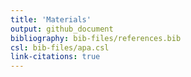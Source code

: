 ```yaml
---
title: 'Materials'
output: github_document
bibliography: bib-files/references.bib
csl: bib-files/apa.csl
link-citations: true
---
```

